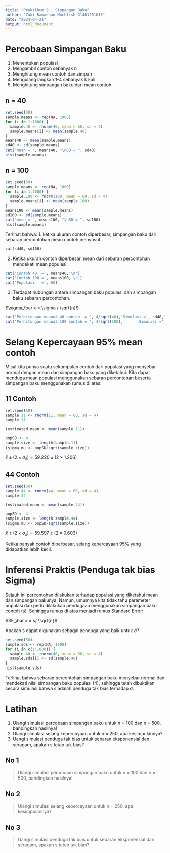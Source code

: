 ```yaml
---
title: "Praktikum 9 - Simpangan Baku"
author: "Zaki Ramadhan Muchlish G1401201015"
date: "2024-04-21"
output: html_document
---
```


# Percobaan Simpangan Baku

1.  Menentukan populasi
2.  Mengambil contoh sebanyak n
3.  Menghitung mean contoh dan simpan
4.  Mengulang langkah 1-4 sebanyak k kali
5.  Menghitung simpangan baku dari mean contoh

## n = 40

```r
set.seed(50)
sample.means <- rep(NA, 1000)
for (i in 1:1000) {
  sample.40 <- rnorm(40, mean = 60, sd = 4)
  sample.means[i] <- mean(sample.40)
}
means40 <- mean(sample.means)
sd40 <- sd(sample.means)
cat("mean = ", means40, "\nSD = ", sd40)
hist(sample.means)
```

## n = 100

```r
set.seed(50)
sample.means <- rep(NA, 1000)
for (i in 1:1000) {
  sample.100 <- rnorm(100, mean = 60, sd = 4)
  sample.means[i] <- mean(sample.100)
}
means100 <- mean(sample.means)
sd100 <- sd(sample.means)
cat("mean = ", means100, "\nSD = ", sd100)
hist(sample.means)
```

Terlihat bahwa: 1. ketika ukuran contoh diperbesar, simpangan baku dari sebaran percontohan mean contoh menyusut.

```r
cat(sd40, sd100)
```

2.  Ketika ukuran contoh diperbesar, mean dari sebaran percontohan mendekati mean populasi.

```r
cat('Contoh 40  =', means40,'\n')
cat('Contoh 100 =', means100,'\n')
cat('Populasi   =', 60)
```

3.  Terdapat hubungan antara simpangan baku populasi dan simpangan baku sebaran percontohan.

$\sigma_\bar x = \sigma / \sqrt{n}$

```r
cat('Perhitungan manual 40 contoh  = ', 4/sqrt(40),'Simulasi =', sd40,"\n")
cat('Perhitungan manual 100 contoh = ', 4/sqrt(100),'      Simulasi =', sd100)
```

# Selang Kepercayaan 95% mean contoh

Misal kita punya suatu sekumpulan contoh dari populasi yang menyebar normal dengan mean dan simpangan baku yang diketahui. Kita dapat menduga mean populasi menggunakan sebaran percontohan beserta simpangan baku menggunakan rumus di atas.

## 11 Contoh

```r
set.seed(50)
sample.11 <- rnorm(11, mean = 60, sd = 4)
sample.11
```

```r
(estimated.mean <- mean(sample.11))
```

```r
popSD <- 4
sample.size <- length(sample.11)
(sigma.mu <- popSD/sqrt(sample.size))
```

$\bar x \pm (2 \times \sigma_\bar x) = 59.220 \pm (2 \times 1.206)$

## 44 Contoh

```r
set.seed(50)
sample.44 <- rnorm(44, mean = 60, sd = 4)
sample.44
```

```r
(estimated.mean <- mean(sample.44))
```

```r
popSD <- 4
sample.size <- length(sample.44)
(sigma.mu <- popSD/sqrt(sample.size))
```

$\bar x \pm (2 \times \sigma_\bar x) = 59.597 \pm (2 \times 0.603)$

Ketika banyak contoh diperbesar, selang kepercayaan 95% yang didapatkan lebih kecil.

# Inferensi Praktis (Penduga tak bias Sigma)

Sejauh ini percontohan dilakukan terhadap populasi yang diketahui mean dan simpangan bakunya. Namun, umumnya kita tidak tahu parameter populasi dan perlu dilakukan pendugaan menggunakan simpangan baku contoh (s). Sehingga rumus di atas menjadi rumus Standard Error:

$SE_\bar x = s/ \sqrt{n}$

Apakah s dapat digunakan sebagai penduga yang baik untuk $\sigma$?

```r
set.seed(50)
sample.sds <- rep(NA, 1000)
for (i in c(1:1000)) {
  sample.40 <- rnorm(40, mean = 60, sd = 4)
  sample.sds[i] <- sd(sample.40)
}
hist(sample.sds)
```

Terlihat bahwa sebaran percontohan simpangan baku menyebar normal dan mendekati nilai simpangan baku populasi (4), sehingga telah dibuktikan secara simulasi bahwa s adalah penduga tak bias terhadap $\sigma$.

# Latihan

1.  Ulangi simulasi percobaan simpangan baku untuk n = 100 dan n = 500, bandingkan hasilnya!
2.  Ulangi simulasi selang kepercayaan untuk n = 250, apa kesimpulannya?
3.  Uangi simulasi penduga tak bias untuk sebaran eksponensial dan seragam, apakah s tetap tak bias?

## No 1

> Ulangi simulasi percobaan simpangan baku untuk n = 100 dan n = 500, bandingkan hasilnya!

## No 2

> Ulangi simulasi selang kepercayaan untuk n = 250, apa kesimpulannya?

## No 3

> Uangi simulasi penduga tak bias untuk sebaran eksponensial dan seragam, apakah s tetap tak bias?
